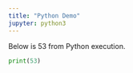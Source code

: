 ```yaml
---
title: "Python Demo"
jupyter: python3
---
```


Below is 53 from Python execution.

```python
print(53)
```
